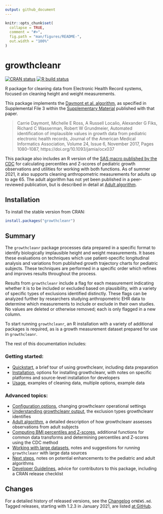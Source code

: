 ```yaml
---
output: github_document
---
```


<!-- README.md is generated from README.Rmd. Please edit that file -->

```r
knitr::opts_chunk$set(
  collapse = TRUE,
  comment = "#>",
  fig.path = "man/figures/README-",
  out.width = "100%"
)
```

# growthcleanr

<!-- badges: start -->

[![CRAN status](https://www.r-pkg.org/badges/version/growthcleanr) ](https://cran.r-project.org/package=growthcleanr)
[![R build status](https://github.com/carriedaymont/growthcleanr/workflows/R-CMD-check/badge.svg) ](https://github.com/carriedaymont/growthcleanr/actions)

<!-- badges: end -->

R package for cleaning data from Electronic Health Record systems, focused on
cleaning height and weight measurements.

<a name="cite"></a> This package implements the
[Daymont et al. algorithm](https://academic.oup.com/jamia/article/24/6/1080/3767271),
as specified in Supplemental File 3 within the
[Supplementary Material](https://academic.oup.com/jamia/article/24/6/1080/3767271#97610899)
published with that paper.

> Carrie Daymont, Michelle E Ross, A Russell Localio, Alexander G Fiks, Richard
> C Wasserman, Robert W Grundmeier, Automated identification of implausible
> values in growth data from pediatric electronic health records, Journal of the
> American Medical Informatics Association, Volume 24, Issue 6, November 2017,
> Pages 1080–1087, https://doi.org/10.1093/jamia/ocx037

This package also includes an R version of the
[SAS macro published by the CDC](https://www.cdc.gov/nccdphp/dnpao/growthcharts/resources/sas.htm)
for calculating percentiles and Z-scores of pediatric growth observations and
utilities for working with both functions. As of summer 2021, it also supports
cleaning anthropometric measurements for adults up to age 65. The adult
algorithm has not yet been published in a peer-reviewed publication, but is
described in detail at
[Adult algorithm](https://carriedaymont.github.io/growthcleanr/articles/adult-algorithm.html).

## Installation

To install the stable version from CRAN:

```r
install.packages("growthcleanr")
```

## Summary

The `growthcleanr` package processes data prepared in a specific format to
identify biologically implausible height and weight measurements. It bases these
evaluations on techniques which use patient-specific longitudinal analysis and
variations from published growth trajectory charts for pediatric subjects. These
techniques are performed in a specific order which refines and improves results
throughout the process.

Results from `growthcleanr` include a flag for each measurement indicating
whether it is to be included or excluded based on plausibility, with a variety
of specific types of exclusions identified distinctly. These flags can be
analyzed further by researchers studying anthropometric EHR data to determine
which measurements to include or exclude in their own studies. No values are
deleted or otherwise removed; each is only flagged in a new column.

To start running `growthcleanr`, an R installation with a variety of additional
packages is required, as is a growth measurement dataset prepared for use in
`growthcleanr`.

The rest of this documentation includes:

### Getting started:

- [Quickstart](https://carriedaymont.github.io/growthcleanr/articles/quickstart.html),
  a brief tour of using growthcleanr, including data preparation
- [Installation](https://carriedaymont.github.io/growthcleanr/articles/installation.html),
  options for installing growthcleanr, with notes on specific platforms and
  source-level installation for developers
- [Usage](https://carriedaymont.github.io/growthcleanr/articles/usage.html),
  examples of cleaning data, multiple options, example data

### Advanced topics:

- [Configuration options](https://carriedaymont.github.io/growthcleanr/articles/configuration.html),
  changing growthcleanr operational settings
- [Understanding growthcleanr output](https://carriedaymont.github.io/growthcleanr/articles/output.html),
  the exclusion types growthcleanr identifies
- [Adult algorithm](https://carriedaymont.github.io/growthcleanr/articles/adult-algorithm.html),
  a detailed description of how growthcleanr assesses observations from adult
  subjects
- [Computing BMI percentiles and Z-scores](https://carriedaymont.github.io/growthcleanr/articles/utilities.html),
  additional functions for common data transforms and determining percentiles
  and Z-scores using the CDC method
- [Working with large datasets](https://carriedaymont.github.io/growthcleanr/articles/large-data-sets.html),
  notes and suggestions for running `growthcleanr` with large data sources
- [Next steps](https://carriedaymont.github.io/growthcleanr/articles/next-steps.html),
  notes on potential enhancements to the pediatric and adult algorithms
- [Developer Guidelines](https://carriedaymont.github.io/growthcleanr/articles/developer-guidelines.html), advice for contributors to this package, including a CRAN release checklist

## Changes

For a detailed history of released versions, see the
[Changelog](https://carriedaymont.github.io/growthcleanr/news/index.html)
or`NEWS.md`. Tagged releases, starting with 1.2.3 in January 2021, are listed
[at GitHub](https://github.com/carriedaymont/growthcleanr/releases).
